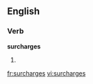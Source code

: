 
==English==

===Verb===
'''surcharges'''

# {{third-person singular of|[[surcharge]]}}

[[fr:surcharges]]
[[vi:surcharges]]